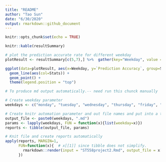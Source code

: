 ```yaml
---
title: "README"
author: "Tao Sun"
date: "6/30/2020"
output: rmarkdown::github_document
---
```


```r
knitr::opts_chunk$set(echo = TRUE)
```

```r
knitr::kable(resultSummary)

# plot the prediction accurate rate for different weekday 
plotResult <- resultSummary[c(5,7),] %>%  gather(key="Weekday", value = "Prediction Accuracy", 2:8)

ggplot(data=plotResult, aes(x=Weekday, y=`Prediction Accuracy`, group=Stats)) + 
  geom_line(aes(col=Stats)) +
  geom_point() +
  theme(legend.position = "top")
```


```r
# To produce md output automatically.-- need run this chunck manually

# Create weekday parameter
weekdays <- c("monday", "tuesday", "wednesday", "thursday", "friday", "saturday", "sunday")

# Create knitr automation parameter and out file names and put into a tibble
output_file <- paste0(weekdays, ".md")
params <- lapply(weekdays, FUN = function(x){list(weekday=x)})
reports <- tibble(output_file, params)

# Knit file and create reports automatically
apply(reports, MARGIN=1, 
      FUN=function(x){  # x[[1]] since tibble does not simplify.
        rmarkdown::render(input = "ST558project2.Rmd", output_file = x[[1]], params = x[[2]])
      })
```

